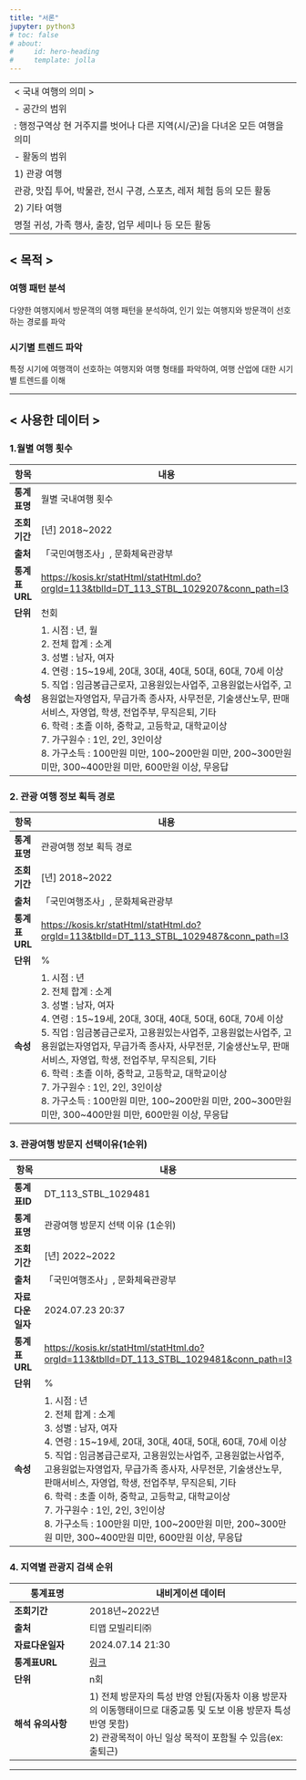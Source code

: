 ```yaml
---
title: "서론"
jupyter: python3
# toc: false
# about:
#     id: hero-heading
#     template: jolla
---
```

-------------------------------------------------------------------------------
< 국내 여행의 의미 >

  -   공간의 범위

      : 행정구역상 현 거주지를 벗어나 다른 지역(시/군)을 다녀온 모든 여행을 의미

  -   활동의 범위

      1) 관광 여행

          관광, 맛집 투어, 박물관, 전시 구경, 스포츠, 레저 체험 등의 모든 활동
          
      2) 기타 여행

         명절 귀성, 가족 행사, 출장, 업무 세미나 등 모든 활동
      

------------------------------------------------------------------------------

## < 목적 >
### 여행 패턴 분석
다양한 여행지에서 방문객의 여행 패턴을 분석하여, 인기 있는 여행지와 방문객이 선호하는 경로를 파악

### 시기별 트렌드 파악
특정 시기에 여행객이 선호하는 여행지와 여행 형태를 파악하여, 여행 산업에 대한 시기별 트렌드를 이해


-------------------------------------------------------------------------------
## < 사용한 데이터 >
### 1.월별 여행 횟수
| **항목**     | **내용**                                                                                                                                                    |
|--------------|-------------------------------------------------------------------------------------------------------------------------------------------------------------|
| **통계표명**   | 월별 국내여행 횟수                                                                                                                                              |
| **조회기간**   | [년] 2018~2022                                                                                                                                               |
| **출처**     | 「국민여행조사」, 문화체육관광부                                                                                                                                  |
| **통계표URL** | [https://kosis.kr/statHtml/statHtml.do?orgId=113&tblId=DT_113_STBL_1029207&conn_path=I3](https://kosis.kr/statHtml/statHtml.do?orgId=113&tblId=DT_113_STBL_1029207&conn_path=I3) |
| **단위**     | 천회                                                                                                                                                         |
| **속성**     | 1. 시점 : 년, 월 <br> 2. 전체 합계 : 소계 <br> 3. 성별 : 남자, 여자 <br> 4. 연령 : 15~19세, 20대, 30대, 40대, 50대, 60대, 70세 이상 <br> 5. 직업 : 임금봉급근로자, 고용원있는사업주, 고용원없는사업주, 고용원없는자영업자, 무급가족 종사자, 사무전문, 기술생산노무, 판매서비스, 자영업, 학생, 전업주부, 무직은퇴, 기타 <br> 6. 학력 : 초졸 이하, 중학교, 고등학교, 대학교이상 <br> 7. 가구원수 : 1인, 2인, 3인이상 <br> 8. 가구소득 : 100만원 미만, 100~200만원 미만, 200~300만원 미만, 300~400만원 미만, 600만원 이상, 무응답 |

### 2. 관광 여행 정보 획득 경로

| **항목**     | **내용**                                                                                                                                                                                                                                                                                                               |
|--------------|-----------------------------------------------------------------------------------------------------------------------------------------------------------------------------------------------------------------------------------------------------------------------------------------------------------------------|
| **통계표명**   | 관광여행 정보 획득 경로                                                                                                                                                                                                                                                                                                     |
| **조회기간**   | [년] 2018~2022                                                                                                                                                                                                                                                                                                          |
| **출처**     | 「국민여행조사」, 문화체육관광부                                                                                                                                                                                                                                                                                             |
| **통계표URL** | [https://kosis.kr/statHtml/statHtml.do?orgId=113&tblId=DT_113_STBL_1029487&conn_path=I3](https://kosis.kr/statHtml/statHtml.do?orgId=113&tblId=DT_113_STBL_1029487&conn_path=I3)                                                                                                                                         |
| **단위**     | %                                                                                                                                                                                                                                                                                                                       |
| **속성**     | 1. 시점 : 년 <br> 2. 전체 합계 : 소계 <br> 3. 성별 : 남자, 여자 <br> 4. 연령 : 15~19세, 20대, 30대, 40대, 50대, 60대, 70세 이상 <br> 5. 직업 : 임금봉급근로자, 고용원있는사업주, 고용원없는사업주, 고용원없는자영업자, 무급가족 종사자, 사무전문, 기술생산노무, 판매서비스, 자영업, 학생, 전업주부, 무직은퇴, 기타 <br> 6. 학력 : 초졸 이하, 중학교, 고등학교, 대학교이상 <br> 7. 가구원수 : 1인, 2인, 3인이상 <br> 8. 가구소득 : 100만원 미만, 100~200만원 미만, 200~300만원 미만, 300~400만원 미만, 600만원 이상, 무응답  |


### 3. 관광여행 방문지 선택이유(1순위)

| **항목**            | **내용**                                                                                                      |
|-------------------|-------------------------------------------------------------------------------------------------------------|
| **통계표ID**        | DT_113_STBL_1029481                                                                                         |
| **통계표명**        | 관광여행 방문지 선택 이유 (1순위)                                                                                   |
| **조회기간**        | [년] 2022~2022                                                                                              |
| **출처**           | 「국민여행조사」, 문화체육관광부                                                                                   |
| **자료다운일자**    | 2024.07.23 20:37                                                                                           |
| **통계표URL**       | [https://kosis.kr/statHtml/statHtml.do?orgId=113&tblId=DT_113_STBL_1029481&conn_path=I3](https://kosis.kr/statHtml/statHtml.do?orgId=113&tblId=DT_113_STBL_1029481&conn_path=I3) |
| **단위**           | %                                                                                                          |
| **속성**     | 1. 시점 : 년 <br> 2. 전체 합계 : 소계 <br> 3. 성별 : 남자, 여자 <br> 4. 연령 : 15~19세, 20대, 30대, 40대, 50대, 60대, 70세 이상 <br> 5. 직업 : 임금봉급근로자, 고용원있는사업주, 고용원없는사업주, 고용원없는자영업자, 무급가족 종사자, 사무전문, 기술생산노무, 판매서비스, 자영업, 학생, 전업주부, 무직은퇴, 기타 <br> 6. 학력 : 초졸 이하, 중학교, 고등학교, 대학교이상 <br> 7. 가구원수 : 1인, 2인, 3인이상 <br> 8. 가구소득 : 100만원 미만, 100~200만원 미만, 200~300만원 미만, 300~400만원 미만, 600만원 이상, 무응답  |

### 4. 지역별 관광지 검색 순위
| **통계표명**       | 내비게이션 데이터                                      |
|--------------------|--------------------------------------------------------|
| **조회기간**       | 2018년~2022년                                          |
| **출처**           | 티맵 모빌리티㈜                                        |
| **자료다운일자**   | 2024.07.14 21:30                                       |
| **통계표URL**      | [링크](#)                                              |
| **단위**           | n회                                                    |
| **해석 유의사항**  | 1) 전체 방문자의 특성 반영 안됨(자동차 이용 방문자의 이동행태이므로 대중교통 및 도보 이용 방문자 특성 반영 못함) <br> 2) 관광목적이 아닌 일상 목적이 포함될 수 있음(ex: 출퇴근) |

___



